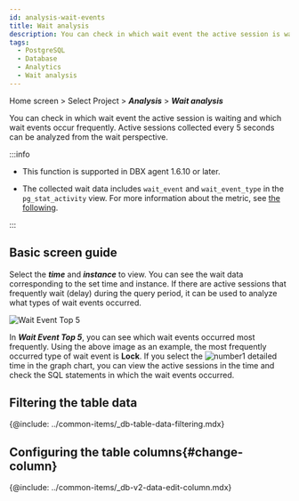 ```yaml
---
id: analysis-wait-events
title: Wait analysis
description: You can check in which wait event the active session is waiting and which wait events occur frequently.
tags:
  - PostgreSQL
  - Database
  - Analytics
  - Wait analysis
---
```


Home screen > Select Project > **_Analysis_** > **_Wait analysis_**

You can check in which wait event the active session is waiting and which wait events occur frequently. Active sessions collected every 5 seconds can be analyzed from the wait perspective. 

:::info

-   This function is supported in DBX agent 1.6.10 or later.

-   The collected wait data includes `wait_event` and `wait_event_type` in the `pg_stat_activity` view. For more information about the metric, see [the following](https://www.postgresql.org/docs/current/monitoring-stats.html#WAIT-EVENT-TABLE).

:::

## Basic screen guide

<ImgLang img='db-analysis-wait.png' desc='Wait analysis' />

Select the **_time_** and **_instance_** to view. You can see the wait data corresponding to the set time and instance. If there are active sessions that frequently wait (delay) during the query period, it can be used to analyze what types of wait events occurred.

![Wait Event Top 5](/img/db-analysis-wait-top5.png)

In **_Wait Event Top 5_**, you can see which wait events occurred most frequently. Using the above image as an example, the most frequently occurred type of wait event is **Lock**. If you select the ![number1](/img/number-01.png) detailed time in the graph chart, you can view the active sessions in the time and check the SQL statements in which the wait events occurred.

## Filtering the table data

{@include: ../common-items/_db-table-data-filtering.mdx} 

## Configuring the table columns{#change-column}

{@include: ../common-items/_db-v2-data-edit-column.mdx}
